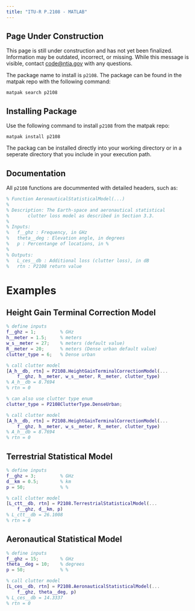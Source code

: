 ```yaml
---
title: "ITU-R P.2108 - MATLAB"
---
```

::: {.callout-warning}
## Page Under Construction

This page is still under construction and has not yet been finalized. Information may be outdated, incorrect, or missing. While this message is visible, contact [code@ntia.gov](mailto:code@ntia.gov) with any questions.
:::

The package name to install is `p2108`.  The package can be found in the matpak repo with the following command:

```
matpak search p2108
```

## Installing Package

Use the following command to install `p2108` from the matpak repo:

```
matpak install p2108
```

The packag can be installed directly into your working directory or in a seperate directory that you include in your execution path.

## Documentation

All `p2108` functions are docummented with detailed headers, such as:

```matlab
% Function AeronauticalStatisticalModel(...)
%
% Description: The Earth-space and aeronautical statistical 
%       clutter loss model as described in Section 3.3.
%
% Inputs:
%   f__ghz : Frequency, in GHz
%   theta__deg : Elevation angle, in degrees
%   p : Percentange of locations, in %
%
% Outputs:
%   L_ces__db : Additional loss (clutter loss), in dB
%   rtn : P2108 return value
```

# Examples

## Height Gain Terminal Correction Model

```matlab
% define inputs
f__ghz = 1;         % GHz
h__meter = 1.5;     % meters
w_s__meter = 27;    % meters (default value)
R__meter = 20;      % meters (Dense urban default value)
clutter_type = 6;   % Dense urban

% call clutter model
[A_h__db, rtn] = P2108.HeightGainTerminalCorrectionModel(...
    f__ghz, h__meter, w_s__meter, R__meter, clutter_type)
% A_h__db = 8.7694
% rtn = 0

% can also use clutter type enum
clutter_type = P2108ClutterType.DenseUrban;

% call clutter model
[A_h__db, rtn] = P2108.HeightGainTerminalCorrectionModel(...
    f__ghz, h__meter, w_s__meter, R__meter, clutter_type)
% A_h__db = 8.7694
% rtn = 0
```

## Terrestrial Statistical Model

```matlab
% define inputs
f__ghz = 3;         % GHz
d__km = 0.5;        % km
p = 50;             % %

% call clutter model
[L_ctt__db, rtn] = P2108.TerrestrialStatisticalModel(...
    f__ghz, d__km, p)
% L_ctt__db = 26.1008
% rtn = 0
```

## Aeronautical Statistical Model

```matlab
% define inputs
f__ghz = 15;        % GHz
theta__deg = 10;    % degrees
p = 50;             % %

% call clutter model
[L_ces__db, rtn] = P2108.AeronauticalStatisticalModel(...
    f__ghz, theta__deg, p)
% L_ces__db = 14.3337
% rtn = 0
```
